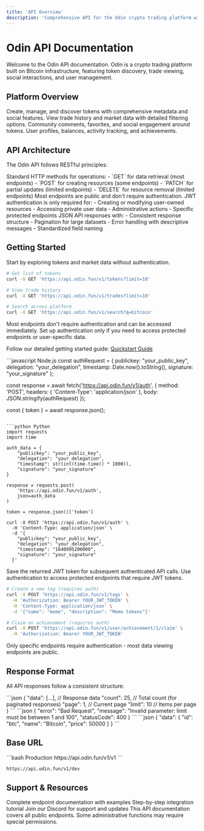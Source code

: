 ```yaml
---
title: 'API Overview'
description: 'Comprehensive API for the Odin crypto trading platform with token management, trade viewing, and social features'
---
```


# Odin API Documentation

Welcome to the Odin API documentation. Odin is a crypto trading platform built on Bitcoin infrastructure, featuring token discovery, trade viewing, social interactions, and user management.

## Platform Overview

<CardGroup cols={2}>
<Card title="Token Management" icon="coins" href="/api-reference/tokens/get-tokens">
  Create, manage, and discover tokens with comprehensive metadata and social features.
</Card>

<Card title="Trade Data" icon="chart-line" href="/api-reference/trades/get-trades">
  View trade history and market data with detailed filtering options.
</Card>

<Card title="Social Features" icon="comments" href="/api-reference/tokens/post-token-comment">
  Community comments, favorites, and social engagement around tokens.
</Card>

<Card title="User Management" icon="user" href="/api-reference/users/get-users">
  User profiles, balances, activity tracking, and achievements.
</Card>
</CardGroup>

## API Architecture

The Odin API follows RESTful principles:

<Tabs>
<Tab title="REST Endpoints">
  Standard HTTP methods for operations:
  - `GET` for data retrieval (most endpoints)
  - `POST` for creating resources (some endpoints)
  - `PATCH` for partial updates (limited endpoints)
  - `DELETE` for resource removal (limited endpoints)
</Tab>

<Tab title="Authentication">
  Most endpoints are public and don't require authentication. JWT authentication is only required for:
  - Creating or modifying user-owned resources
  - Accessing private user data
  - Administrative actions
  - Specific protected endpoints
</Tab>

<Tab title="Data Format">
  JSON API responses with:
  - Consistent response structure
  - Pagination for large datasets
  - Error handling with descriptive messages
  - Standardized field naming
</Tab>
</Tabs>

## Getting Started

<Steps>
<Step title="Explore Public Data">
  Start by exploring tokens and market data without authentication.
  
  ```bash
  # Get list of tokens
  curl -X GET 'https://api.odin.fun/v1/tokens?limit=10'
  
  # View trade history
  curl -X GET 'https://api.odin.fun/v1/trades?limit=10'
  
  # Search across platform
  curl -X GET 'https://api.odin.fun/v1/search?q=bitcoin'
  ```
  
  <Tip>
  Most endpoints don't require authentication and can be accessed immediately.
  </Tip>
</Step>

<Step title="Authentication Setup (Optional)">
  Set up authentication only if you need to access protected endpoints or user-specific data.
  
  Follow our detailed getting started guide: [Quickstart Guide](/quickstart/quickstart-04-canister-calls)
  
  <CodeGroup>
  ```javascript Node.js
  const authRequest = {
    publickey: "your_public_key",
    delegation: "your_delegation",
    timestamp: Date.now().toString(),
    signature: "your_signature"
  };
  
  const response = await fetch('https://api.odin.fun/v1/auth', {
    method: 'POST',
    headers: { 'Content-Type': 'application/json' },
    body: JSON.stringify(authRequest)
  });
  
  const { token } = await response.json();
  ```
  
  ```python Python
  import requests
  import time
  
  auth_data = {
      "publickey": "your_public_key",
      "delegation": "your_delegation", 
      "timestamp": str(int(time.time() * 1000)),
      "signature": "your_signature"
  }
  
  response = requests.post(
      'https://api.odin.fun/v1/auth',
      json=auth_data
  )
  
  token = response.json()['token']
  ```
  
  ```curl cURL
  curl -X POST 'https://api.odin.fun/v1/auth' \
    -H 'Content-Type: application/json' \
    -d '{
      "publickey": "your_public_key",
      "delegation": "your_delegation",
      "timestamp": "1640995200000",
      "signature": "your_signature"
    }'
  ```
  </CodeGroup>
  
  <Check>
  Save the returned JWT token for subsequent authenticated API calls.
  </Check>
</Step>

<Step title="Access Protected Endpoints">
  Use authentication to access protected endpoints that require JWT tokens.
  
  ```bash
  # Create a new tag (requires auth)
  curl -X POST 'https://api.odin.fun/v1/tags' \
    -H 'Authorization: Bearer YOUR_JWT_TOKEN' \
    -H 'Content-Type: application/json' \
    -d '{"name": "meme", "description": "Meme tokens"}'
  
  # Claim an achievement (requires auth)
  curl -X POST 'https://api.odin.fun/v1/user/achievement/1/claim' \
    -H 'Authorization: Bearer YOUR_JWT_TOKEN'
  ```
  
  <Warning>
  Only specific endpoints require authentication - most data viewing endpoints are public.
  </Warning>
</Step>
</Steps>

## Response Format

All API responses follow a consistent structure:

<Tabs>
<Tab title="Success Response">
  ```json
  {
    "data": [...], // Response data
    "count": 25,   // Total count (for paginated responses)
    "page": 1,     // Current page
    "limit": 10    // Items per page
  }
  ```
</Tab>

<Tab title="Error Response">
  ```json
  {
    "error": "Bad Request",
    "message": "Invalid parameter: limit must be between 1 and 100",
    "statusCode": 400
  }
  ```
</Tab>

<Tab title="Single Item">
  ```json
  {
    "data": {
      "id": "btc",
      "name": "Bitcoin",
      "price": 50000
    }
  }
  ```
</Tab>
</Tabs>

## Base URL

<CodeGroup>
```bash Production
https://api.odin.fun/v1/v1
```

```bash Development
https://api.odin.fun/v1/dev
```
</CodeGroup>

## Support & Resources

<CardGroup cols={3}>
<Card title="API Reference" icon="book" href="/api-reference/tokens/get-tokens">
  Complete endpoint documentation with examples
</Card>

<Card title="Getting Started Guide" icon="rocket" href="/quickstart/quickstart-01-prepare">
  Step-by-step integration tutorial  
</Card>

<Card title="Community" icon="discord" href="https://discord.gg/odin">
  Join our Discord for support and updates
</Card>
</CardGroup>

<Note>
This API documentation covers all public endpoints. Some administrative functions may require special permissions.
</Note> 